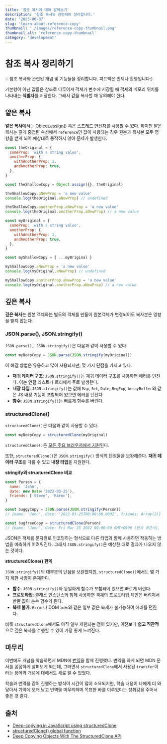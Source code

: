 ```yaml
---
title: '참조 복사에 대해 알아보기'
description: '참조 복사와 관련하여 정리합니다.'
date: '2023-06-07'
slug: 'learn-about-reference-copy'
thumbnail: './images/reference-copy-thumbnail.png'
thumbnail_alt: 'reference-copy-thumbnail'
category: 'development'
---
```


# 참조 복사 정리하기

<Callout>
  💡 참조 복사와 관련된 개념 및 기능들을 정리합니다. 피드백은 언제나 환영입니다:)
</Callout>

기본형이 아닌 값들은 참조로 다루어져 객체가 변수에 저장될 때 객체의 메모리 위치를 나타내는 **식별자**를 저장한다.
그래서 값을 복사할 때 유의해야 한다.

## 얕은 복사

**얕은 복사**에서는 [Object.assign()](https://developer.mozilla.org/ko/docs/Web/JavaScript/Reference/Global_Objects/Object/assign) 혹은 [스프레드 연산자](https://developer.mozilla.org/ko/docs/Web/JavaScript/Reference/Operators/Spread_syntax)를 사용할 수 있다.
하지만 얕은 복사는 깊게 중첩된 속성에서 `reference`인 값이 사용되는 경우 원본과 복사본 모두 영향을 받게 되어 예상대로 동작하지 않아 문제가 발생한다.

```js
const theOriginal = {
  someProp: 'with a string value',
  anotherProp: {
    withAnotherProp: 1,
    andAnotherProp: true,
  },
}

const theShallowCopy = Object.assign({}, theOriginal)

theShallowCopy.aNewProp = 'a new value'
console.log(theOriginal.aNewProp) // undefined

theShallowCopy.anotherProp.aNewProp = 'a new value'
console.log(theOriginal.anotherProp.aNewProp) // a new value
```

```js
const myOriginal = {
  someProp: 'with a string value',
  anotherProp: {
    withAnotherProp: 1,
    andAnotherProp: true,
  },
}

const myShallowCopy = { ...myOriginal }

myShallowCopy.aNewProp = 'a new value'
console.log(myOriginal.aNewProp) // undefined

myShallowCopy.anotherProp.aNewProp = 'a new value'
console.log(myOriginal.anotherProp.aNewProp) // a new value
```

## 깊은 복사

**깊은 복사**는 원본 객체와는 별도의 객체를 만들어 원본객체가 변경되어도 복사본은 영향을 받지 않는다.

### JSON.parse(), JSON.stringify()

`JSON.parse(), JSON.stringify()`은 다음과 같이 사용할 수 있다.

```js
const myDeepCopy = JSON.parse(JSON.stringify(myOriginal))
```

이 해결 방법은 유용하고 많이 사용되지만,
몇 가지 단점을 가지고 있다.

- **재귀 데이터 구조**: `JSON.stringify()`는 재귀 데이터 구조를 사용하면 에러를 던진다. 이는 연결 리스트나 트리에서 주로 발생한다.
- **내장 타입**: `JSON.stringify()`는 값에 `Map`, `Set`, `Date`, `RegExp`, `ArrayBuffer`와 같은 JS 내장 기능이 포함되어 있으면 에러를 던진다.
- **함수**: `JSON.stringify()`는 빠르게 함수를 버린다.

### structuredClone()

`structuredClone()`은 다음과 같이 사용할 수 있다.

```js
const myDeepCopy = structuredClone(myOriginal)
```

`structuredClone()`은 [모든 주요 브러우저에서 지원](https://caniuse.com/?search=structuredClone)된다.

또한, `structuredClone()`은 `JSON.stringify()` 방식의 단점들을 보완해준다.
**재귀 데이터 구조**를 다룰 수 있고 **내장 타입**을 지원한다.

**stringify와 structuredClone 비교**

```js
const Person = {
  name: 'John',
  date: new Date('2022-03-25'),
  friends: ['Steve', 'Karen'],
}

const buggyCopy = JSON.parse(JSON.stringify(Person))
// {name: 'John', date: '2022-03-25T00:00:00.000Z', friends: Array(2)}

const bugfreeCopy = structuredClone(Person)
// {name: 'John', date: Fri Mar 25 2022 09:00:00 GMT+0900 (한국 표준시), friends: Array(2)}
```

JSON은 객체를 문자열로 인코딩하는 형식으로 다른 타입과 함께 사용하면 작동하는 방법을 예측하기 어려워진다.
그래서 `JSON.stringify()`은 예상한 대로 결과가 나오지 않는 것이다.

**structuredClone() 한계**

`JSON.stringify()`의 대부분의 단점을 보완했지만,
`structuredClone()`에서도 몇 가지 제한 사항이 존재한다.

- **함수**: `JSON.stringify()`와 동일하게 함수가 포함되어 있으면 빠르게 버린다.
- **프로토타입**: 클래스 인스턴스와 함께 사용하면 객체의 프로토타입 체인은 버려져서 반환 값이 순수 함수가 된다.
- **복제 불가**: `Error`나 DOM 노드와 같은 일부 값은 복제가 불가능하여 에러를 던진다.

비록 `structuredClone`에서도 아직 일부 제한되는 점이 있지만,
이전보다 **쉽고 직관적**으로 깊은 복사를 수행할 수 있어 가장 좋게 느껴진다.

## 마무리

이번에도 개념을 학습하면서 MDN에 [번역](https://github.com/mdn/translated-content/pull/13592)을 함께 진행했다.
번역을 하게 되면 MDN 문서를 꼼꼼하게 살펴보게 되는데,
그러면서 `structuredClone`에서 사용된 `transfer`이라는 용어와 개념에 대해서도 새로 알 수 있었다.

학습과 번역을 같이 진행하는 방식이 시간이 많이 소요되지만,
학습 내용이 나에게 더 와닿아서 기억에 오래 남고 번역을 마무리하며 목표한 바를 이루었다는 성취감을 주어서 좋은 것 같다.

## 출처

- [Deep-copying in JavaScript using structuredClone](https://web.dev/structured-clone/)
- [structuredClone() global function](https://developer.mozilla.org/en-US/docs/Web/API/structuredClone)
- [Deep Copying Objects With The StructuredClone API](https://blog.openreplay.com/deep-copying-objects-with-the-structuredclone-api/)
